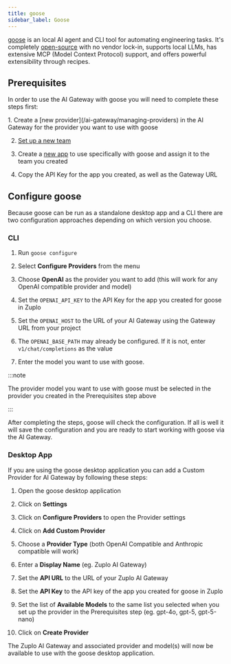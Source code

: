 ```yaml
---
title: goose
sidebar_label: Goose
---
```


[goose](https://block.github.io/goose/) is an local AI agent and CLI tool for
automating engineering tasks. It's completely
[open-source](https://github.com/block/goose) with no vendor lock-in, supports
local LLMs, has extensive MCP (Model Context Protocol) support, and offers
powerful extensibility through recipes.

## Prerequisites

In order to use the AI Gateway with goose you will need to complete these steps
first:

<Stepper>
1. Create a [new provider](/ai-gateway/managing-providers) in the AI Gateway for the provider you want to use with goose

2. [Set up a new team](/ai-gateway/managing-teams)

3. Create a [new app](/ai-gateway/managing-apps) to use specifically with goose
   and assign it to the team you created

4. Copy the API Key for the app you created, as well as the Gateway URL
   </Stepper>

## Configure goose

Because goose can be run as a standalone desktop app and a CLI there are two
configuration approaches depending on which version you choose.

### CLI

<Stepper>

1. Run `goose configure`

2. Select **Configure Providers** from the menu

3. Choose **OpenAI** as the provider you want to add (this will work for any
   OpenAI compatible provider and model)

4. Set the `OPENAI_API_KEY` to the API Key for the app you created for goose in
   Zuplo

5. Set the `OPENAI_HOST` to the URL of your AI Gateway using the Gateway URL
   from your project

6. The `OPENAI_BASE_PATH` may already be configured. If it is not, enter
   `v1/chat/completions` as the value

7. Enter the model you want to use with goose.

</Stepper>

:::note

The provider model you want to use with goose must be selected in the provider
you created in the Prerequisites step above

:::

After completing the steps, goose will check the configuration. If all is well
it will save the configuration and you are ready to start working with goose via
the AI Gateway.

### Desktop App

If you are using the goose desktop application you can add a Custom Provider for
AI Gateway by following these steps:

<Stepper>

1. Open the goose desktop application

2. Click on **Settings**

3. Click on **Configure Providers** to open the Provider settings

4. Click on **Add Custom Provider**

5. Choose a **Provider Type** (both OpenAI Compatible and Anthropic compatible
   will work)

6. Enter a **Display Name** (eg. Zuplo AI Gateway)

7. Set the **API URL** to the URL of your Zuplo AI Gateway

8. Set the **API Key** to the API key of the app you created for goose in Zuplo

9. Set the list of **Available Models** to the same list you selected when you
   set up the provider in the Prerequisites step (eg. gpt-4o, gpt-5, gpt-5-nano)

10. Click on **Create Provider**

</Stepper>

The Zuplo AI Gateway and associated provider and model(s) will now be available
to use with the goose desktop application.

